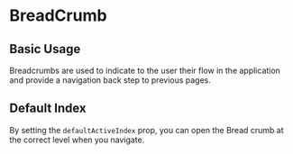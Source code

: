
<Meta of={BreadcrumbStories} />

# BreadCrumb

## Basic Usage

<ArgsTable of={BreadCrumb} />

Breadcrumbs are used to indicate to the user their flow in the application and provide a navigation back step to previous pages.

<Canvas>
  <Story of={BreadcrumbStories.BasicUsage} />
</Canvas>

<RenderHtmlMarkup of={BreadcrumbStories.BasicUsage} />

## Default Index

By setting the `defaultActiveIndex` prop, you can open the Bread crumb at the correct level when you navigate.

<Canvas>
  <Story of={BreadcrumbStories.DefaultIndex} />
</Canvas>

<RenderHtmlMarkup of={BreadcrumbStories.DefaultIndex} />
